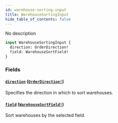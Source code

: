 ```yaml
---
id: warehouse-sorting-input
title: WarehouseSortingInput
hide_table_of_contents: false
---
```


No description

```graphql
input WarehouseSortingInput {
  direction: OrderDirection!
  field: WarehouseSortField!
}
```

### Fields

#### [`direction`](#) ([`OrderDirection!`](../../../developer/api-reference/enums/order-direction))

Specifies the direction in which to sort warehouses.

#### [`field`](#) ([`WarehouseSortField!`](../../../developer/api-reference/enums/warehouse-sort-field))

Sort warehouses by the selected field.
